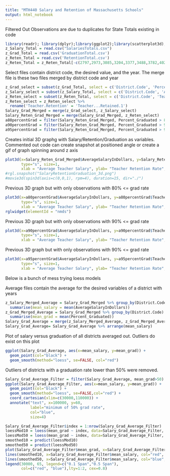 ---
title: "MTH440 Salary and Retention of Massachusetts Schools"
output: html_notebook
---
Filtered Out Observations are due to duplicates for State Totals existing in code
```{r}
library(readr); library(dplyr);library(ggplot2);library(scatterplot3d);library(rgl)
z_Salary_Total = read.csv("SalariesTotals.csv")
z_Grad_Total = read.csv('GraduationTotal.csv')
z_Reten_Total = read.csv('RetentionTotal.csv')
z_Reten_Total = z_Reten_Total[-c(2797,2973,3085,3204,3377,3488,3782,4029,4912,5714, 5701,5856, 392, 778, 1949, 2351, 2753, 3159, 3564, 3970, 4375, 4780, 5182, 5584, 5984, 1161, 1552),]
```

Select files contain district code, the desired value, and the year. The merge file is these two files merged by district code and year
```{r}
z_Grad_select = subset(z_Grad_Total, select = c('District.Code', 'Percent_Graduated', 'Year'))
z_Salary_select = subset(z_Salary_Total, select = c('District.Code', 'AverageSalaryInDollars', 'Year'))
z_Reten_select = subset(z_Reten_Total, select = c('District.Code', 'Teacher...Retained.1', 'Year'))
z_Reten_select = z_Reten_select %>%
  rename('Teacher.Retention' = 'Teacher...Retained.1')
Salary_Grad_Merged = merge(z_Grad_select, z_Salary_select)
Salary_Reten_Grad_Merged = merge(Salary_Grad_Merged, z_Reten_select)
a80percentGrad = filter(Salary_Reten_Grad_Merged, Percent_Graduated > 80)
a90percentGrad = filter(Salary_Reten_Grad_Merged, Percent_Graduated > 90)
a95percentGrad = filter(Salary_Reten_Grad_Merged, Percent_Graduated > 95)
```
Creates initial 3D graphg with Salary/Retention/Graduation as variables. Commented out code can create snapshot at positioned angle or create a gif of graph spinning around z axis
```{r}
plot3d(x=Salary_Reten_Grad_Merged$AverageSalaryInDollars, y=Salary_Reten_Grad_Merged$Teacher.Retention, z=Salary_Reten_Grad_Merged$Percent_Graduated,
       type="s", size=1,
       xlab = "Average Teacher Salary", ylab= "Teacher Retention Rate", zlab= "Graduation Rate")
#rgl.snapshot("SalaryRetentionGraduation_3d.png")
#movie3d(spin3d(axis=c(0,0,1), rpm=4), duration=15, dir="./")
```

Previous 3D graph but with only observations with 80% <= grad rate
```{r}
plot3d(x=a80percentGrad$AverageSalaryInDollars, y=a80percentGrad$Teacher.Retention, z=a80percentGrad$Percent_Graduated,
       type="s", size=1,
       xlab = "Average Teacher Salary", ylab= "Teacher Retention Rate", zlab= "Graduation Rate")
rglwidget(elementId = "nmds")
```

Previous 3D graph but with only observations with 90% <= grad rate
```{r}
plot3d(x=a90percentGrad$AverageSalaryInDollars, y=a90percentGrad$Teacher.Retention, z=a90percentGrad$Percent_Graduated,
       type="s", size=1,
       xlab = "Average Teacher Salary", ylab= "Teacher Retention Rate", zlab= "Graduation Rate")
```

Previous 3D graph but with only observations with 90% <= grad rate
```{r}
plot3d(x=a95percentGrad$AverageSalaryInDollars, y=a95percentGrad$Teacher.Retention, z=a95percentGrad$Percent_Graduated,
       type="s", size=1,
       xlab = "Average Teacher Salary", ylab= "Teacher Retention Rate", zlab= "Graduation Rate")
```







Below is a bunch of mess trying loess models

Average files contain the average for the desired variables of a district with years
```{r}
z_Salary_Merged_Average = Salary_Grad_Merged %>% group_by(District.Code) %>%
  summarise(mean_salary = mean(AverageSalaryInDollars))
z_Grad_Merged_Average = Salary_Grad_Merged %>% group_by(District.Code) %>%
  summarise(mean_grad = mean(Percent_Graduated))
Salary_Grad_Average = merge(z_Salary_Merged_Average, z_Grad_Merged_Average)
Salary_Grad_Average= Salary_Grad_Average %>% arrange(mean_salary)
```

Plot of salary versus graduation of all districts averaged out. Outliers do exist on this plot
```{r}
ggplot(Salary_Grad_Average, aes(x=mean_salary, y=mean_grad)) +
  geom_point(col="black") +
  geom_smooth(method="loess", se=FALSE, col="red")
```

Outliers of districts with a graduation rate lower than 50% were removed.
```{r}
Salary_Grad_Average_Filter = filter(Salary_Grad_Average, mean_grad>50)
ggplot(Salary_Grad_Average_Filter, aes(x=mean_salary, y=mean_grad)) +
  geom_point(col="black") +
  geom_smooth(method="loess", se=FALSE,col="red") +
  coord_cartesian(xlim=c(30000,110000)) +
  annotate("text", x=100000, y=60,
           label="minimum of 50% grad rate",
           col="blue",
           size=4)
```

```{r}
Salary_Grad_Average_Filter$index = 1:nrow(Salary_Grad_Average_Filter)
loessMod10 = loess(mean_grad ~ index, data=Salary_Grad_Average_Filter, span=0.1)
loessMod50 = loess(mean_grad ~ index, data=Salary_Grad_Average_Filter, span=0.5)
smoothed10 = predict(loessMod10)
smoothed50 = predict(loessMod50)
plot(Salary_Grad_Average_Filter$mean_grad, x=Salary_Grad_Average_Filter$mean_salary, main="Local Regression & Prediction of Avg Salary & Avg Grad of Districts", xlab = "Average Salary", ylab = "Average Graduation", pch=18)
lines(smoothed10, x=Salary_Grad_Average_Filter$mean_salary, col="red", lwd=2.5)
lines(smoothed50, x=Salary_Grad_Average_Filter$mean_salary, col="blue", lty=2, lwd=2.5)
legend(30000, 65, legend=c("0.1 Span","0.5 Span"),
       col=c("red", "blue"),lty=1:2, cex=0.8)
```
